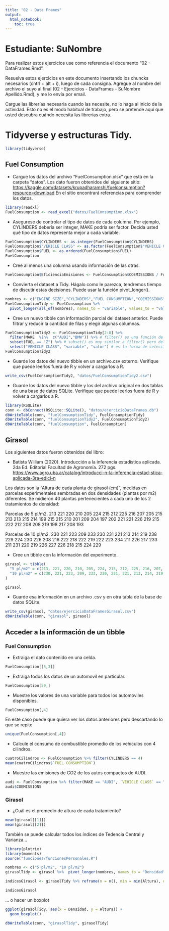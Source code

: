 ```yaml
---
title: "02 - Data Frames"
output: 
  html_notebook: 
    toc: true
---
```


# Estudiante: SuNombre

Para realizar estos ejercicios use como referencia el documento "02 - DataFrames.Rmd".

Resuelva estos ejercicios en este documento insertando los chuncks necesarios (cntrl + alt + i), luego de cada consigna. Agregue al nombre del archivo el suyo al final (02 - Ejercicios - DataFrames - SuNombre Apellido.Rmd), y me lo envía por email.

Cargue las librerías necesaria cuando las necesite, no lo haga al inicio de la actividad. Esto no es el modo habitual de trabajo, pero se pretende aquí que usted descubra cuándo necesita las librerías extra.

# Tidyverse y estructuras Tidy.

```r
library(tidyverse)
```


## Fuel Consumption

-   Cargue los datos del archivo "FuelConsumption.xlsx" que está en la carpeta "datos". Los dato fueron obtenidos del siguiente sitio: <https://kaggle.com/datasets/krupadharamshi/fuelconsumption?resource=download> En el sitio encontrará referencias para comprender los datos.

```r
library(readxl)
FuelConsumption <- read_excel("datos/FuelConsumption.xlsx")
```

-   Asegurese de controlar el tipo de datos de cada columna. Por ejemplo, CYLINDERS debería ser integer, MAKE podría ser factor. Decida usted qué tipo de datos representa mejor a cada variable.

```r
FuelConsumption$CYLINDERS <- as.integer(FuelConsumption$CYLINDERS)
FuelConsumption$"VEHICLE CLASS" <- as.factor(FuelConsumption$"VEHICLE CLASS")
FuelConsumption$FUEL <- as.ordered(FuelConsumption$FUEL)
FuelConsumption
```

-   Cree al menos una columna usando información de las otras.

```r
FuelConsumption$EficienciaEmisiones <- FuelConsumption$COEMISSIONS / FuelConsumption$`FUEL CONSUMPTION`
```

-   Convierta el dataset a Tidy. Hágalo como le parezca, tendremos tiempo de discutir estas decisiones. Puede usar la función pivot_longer().

```r
nombres <- c("ENGINE SIZE","CYLINDERS","FUEL CONSUMPTION","COEMISSIONS","EficienciaEmisiones")
FuelConsumptionTidy <- FuelConsumption %>% 
  pivot_longer(all_of(nombres), names_to = "variable", values_to = "valor")
```

-   Cree un nuevo tibble con información parcial del dataset anterior. Puede filtrar y reducir la cantidad de filas y elegir algunas columnas.

```r
FuelConsumptionTidy2 <- FuelConsumptionTidy[2:8] %>% 
  filter(MAKE  %in%  c("AUDI","BMW")) %>% # filter() es una función de dplyrque es un paquede de tidyverse
  subset(FUEL == "Z") %>% # subset() es muy similar a filter() pero del R-base
  select("VEHICLE CLASS", "variable", "valor") # es la forma de seleccionar columnas por sus nombres
FuelConsumptionTidy2
```


-   Guarde los datos del nuevo tibble en un archivo.csv externo. Verifique que puede leerlos fuera de R y volver a cargarlos a R.

```r
write_csv(FuelConsumptionTidy2, "datos/FuelConsumptionTidy2.csv")
```


-   Guarde los datos del nuevo tibble y los del archivo original en dos tablas de una base de datos SQLite. Verifique que puede leerlos fuera de R y volver a cargarlos a R.

```r
library(RSQLite)
conn <- dbConnect(RSQLite::SQLite(), "datos/ejercicioDataFrames.db")
dbWriteTable(conn, "fuelConsumptionTidy", FuelConsumptionTidy)
dbWriteTable(conn, "fuelConsumptionTidy2", FuelConsumptionTidy2)
dbWriteTable(conn, "fuelConsumption", FuelConsumption)
```


## Girasol

Los siguientes datos fueron obtenidos del libro:

-   Batista William (2020). Introducción a la inferencia estadística aplicada. 2da Ed. Editorial Facultad de Agronomía. 272 pgs. <https://www.agro.uba.ar/catalog/introducci-n-la-inferencia-estad-stica-aplicada-3ra-edici-n>

Los datos son la "Altura de cada planta de girasol (cm)", medidas en parcelas experimentales sembradas en dos densidades (plantas por m2) diferentes. Se midieron 40 plantas pertenecientes a cada uno de los 2 tratamientos de densidad:

Parcelas de 5 pl/m2. 213 221 220 210 205 224 215 212 225 216 207 205 215 213 213 215 214 199 215 215 210 201 209 204 197 202 221 221 226 219 215 222 212 208 208 219 198 217 208 193

Parcelas de 10 pl/m2. 230 221 223 209 233 230 231 221 213 214 219 238 229 224 230 226 208 216 222 218 222 219 222 223 234 211 226 217 233 211 231 220 219 226 227 226 218 215 224 229

-   Cree un tibble con la información del experimento.

```r
girasol <- tibble(
  "5 pl/m2" = c(213, 221, 220, 210, 205, 224, 215, 212, 225, 216, 207, 205, 215, 213, 213, 215, 214, 199, 215, 215, 210, 201, 209, 204, 197, 202, 221, 221, 226, 219, 215, 222, 212, 208, 208, 219, 198, 217, 208, 193),
  "10 pl/m2" = c(230, 221, 223, 209, 233, 230, 231, 221, 213, 214, 219, 238, 229, 224, 230, 226, 208, 216, 222, 218, 222, 219, 222, 223, 234, 211, 226, 217, 233, 211, 231, 220, 219, 226, 227, 226, 218, 215, 224, 229)
)

girasol
```


-   Guarde esa información en un archivo .csv y en otra tabla de la base de datos SQLite.

```r
write_csv(girasol, "datos/ejercicioDataFramesGirasol.csv")
dbWriteTable(conn, "girasol", girasol)
```

## Acceder a la información de un tibble

### Fuel Consumption

-   Extraiga el dato contenido en una celda.

```r
FuelConsumption[[5,3]]
```

-   Extraiga todos los datos de un automovil en particular.

```r
FuelConsumption[59,]
```

-   Muestre los valores de una variable para todos los automóviles disponibles.

```r
FuelConsumption[,4]
```

En este caso puede que quiera ver los datos anteriores pero descartando lo que se repite

```r
unique(FuelConsumption[,4])
```

-   Calcule el consumo de combustible promedio de los vehículos con 4 cilindros.

```r
cuatroCilindros <- FuelConsumption %>% filter(CYLINDERS == 4)
mean(cuatroCilindros$`FUEL CONSUMPTION`)
```

-   Muestre las emisiones de CO2 de los autos compactos de AUDI.

```r
audi <- FuelConsumption %>% filter(MAKE == "AUDI", `VEHICLE CLASS` == "COMPACT")
audi$COEMISSIONS
```


### Girasol

-   ¿Cuál es el promedio de altura de cada tratamiento?

```r
mean(girasol[[1]])
mean(girasol[[2]])
```

También se puede calcular todos los índices de Tedencia Central y Varianza...

```r
library(plotrix)
library(moments)
source("funciones/funcionesPersonales.R")

nombres <- c("5 pl/m2", "10 pl/m2")
girasolTidy <- girasol %>%  pivot_longer(nombres, names_to = "Densidad", values_to = "Altura") %>% group_by(Densidad)

indicesGirasol <- girasolTidy %>% reframe(n = n(), min = min(Altura), q1 = q1(Altura), mediana = median(Altura), q3 = q3(Altura), Max = max(Altura), media = mean(Altura), varianza = var(Altura), sd = sd(Altura), cv = sd/media, EE = std.error(Altura), asimetria = skewness(Altura), curtosis = kurtosis(Altura), "IC95-" = ic95(Altura)[1], "IC95+" = ic95(Altura)[2])

indicesGirasol
```

... o hacer un boxplot

```r
ggplot(girasolTidy, aes(x = Densidad, y = Altura)) + 
  geom_boxplot()
```

```r
dbWriteTable(conn, "girasolTidy", girasolTidy)
```

